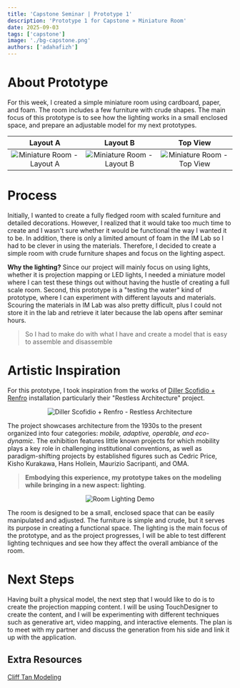 ```yaml
---
title: 'Capstone Seminar | Prototype 1'
description: 'Prototype 1 for Capstone » Miniature Room'
date: 2025-09-03
tags: ['capstone']
image: './bg-capstone.png'
authors: ['adahafizh']
---
```


# About Prototype

For this week, I created a simple miniature room using cardboard, paper, and foam. The room includes a few furniture with crude shapes. The main focus of this prototype is to see how the lighting works in a small enclosed space, and prepare an adjustable model for my next prototypes. 

| Layout A | Layout B | Top View |
|:--------:|:--------:|:--------:|
| ![Miniature Room - Layout A](./img/miniature-room-layout-a.jpeg) | ![Miniature Room - Layout B](./img/miniature-room-layout-b.jpeg) | ![Miniature Room - Top View](./img/miniature-room-topside.jpeg) |

# Process

Initially, I wanted to create a fully fledged room with scaled furniture and detailed decorations. However, I realized that it would take too much time to create and I wasn't sure whether it would be functional the way I wanted it to be. In addition, there is only a limited amount of foam in the IM Lab so I had to be clever in using the materials. Therefore, I decided to create a simple room with crude furniture shapes and focus on the lighting aspect.

**Why the lighting?** Since our project will mainly focus on using lights, whether it is projection mapping or LED lights, I needed a miniature model where I can test these things out without having the hustle of creating a full scale room. Second, this prototype is a "testing the water" kind of prototype, where I can experiment with different layouts and materials. Scouring the materials in IM Lab was also pretty difficult, plus I could not store it in the lab and retrieve it later because the lab opens after seminar hours.

> So I had to make do with what I have and create a model that is easy to assemble and disassemble

# Artistic Inspiration

For this prototype, I took inspiration from the works of [Diller Scofidio + Renfro](https://dsrny.com/project/restless-architecture?index=false&section=projects&tags=installation) installation particularly their "Restless Architecture" project. 

<div align="center">
    <img src="https://cdn.sanity.io/images/q2tdbkqz/production/b4aac728b1745900d7d6fbd631ae6a792a2a287d-5702x3801.jpg?w=150&fit=max" alt="Diller Scofidio + Renfro - Restless Architecture"/>
</div>

The project showcases architecture from the 1930s to the present organized into four categories: *mobile, adaptive, operable, and eco-dynamic*. The exhibition features little known projects for which mobility plays a key role in challenging institutional conventions, as well as paradigm-shifting projects by established figures such as Cedric Price, Kisho Kurakawa, Hans Hollein, Maurizio Sacripanti, and OMA.

> **Embodying this experience, my prototype takes on the modeling while bringing in a new aspect: lighting**. 

<div align="center">
    <img src="./img/miniature-room-demo.gif" alt="Room Lighting Demo"/>
</div>

The room is designed to be a small, enclosed space that can be easily manipulated and adjusted. The furniture is simple and crude, but it serves its purpose in creating a functional space. The lighting is the main focus of the prototype, and as the project progresses, I will be able to test different lighting techniques and see how they affect the overall ambiance of the room.

# Next Steps

Having built a physical model, the next step that I would like to do is to create the projection mapping content. I will be using TouchDesigner to create the content, and I will be experimenting with different techniques such as generative art, video mapping, and interactive elements. The plan is to meet with my partner and discuss the generation from his side and link it up with the application.

## Extra Resources

[Cliff Tan Modeling](https://www.scmp.com/lifestyle/health-wellness/article/3270502/viral-tiktok-videos-singaporean-architect-bring-feng-shui-whole-new-audience)
